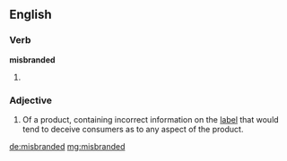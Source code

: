 ==English==

===Verb===
'''misbranded'''
# {{past of|misbrand}}

===Adjective===
{{en-adj}}
# {{US|legal}} Of a product, containing incorrect information on the [[label]] that would tend to deceive consumers as to any aspect of the product.

[[de:misbranded]]
[[mg:misbranded]]